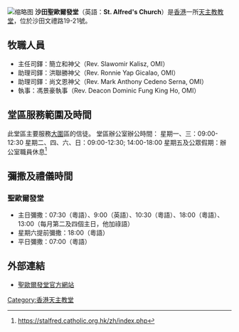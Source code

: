 {{Infobox church
| name                 = 聖歐爾發堂
| image                = St. Alfred's Church.jpg
| location             = [[新界|新界]]沙田文禮路19-21號
| country              = {{HK}}
| denomination         = [[天主教|天主教]]
| website              = [https://stalfred.catholic.org.hk/ stalfred.catholic.org.hk]
| founded date         = 1977年3月27日：聖堂由[[胡振中|胡振中]]主教祝聖
| diocese              = [[天主教香港教區|天主教香港教區]]
}}
[[File:2018-12-1_HK_St._Alfred's_Church_View.jpg|缩略图]]
'''沙田聖歐爾發堂'''（英語：'''St. Alfred's Church'''）是[[香港|香港]]一所[[天主教|天主教]][[教堂|教堂]]，位於沙田文禮路19-21號。

==牧職人員== 
*主任司鐸：簡立和神父（Rev. Slawomir Kalisz, OMI）
*助理司鐸：洪聯勝神父（Rev. Ronnie Yap Gicalao, OMI）
*助理司鐸：尚文恩神父（Rev. Mark Anthony Cedeno Serna, OMI）
*執事：馮景豪執事（Rev. Deacon Dominic Fung King Ho, OMI）

==堂區服務範圍及時間==
此堂區主要服務[[大圍|大圍]]區的信徒。
堂區辦公室辦公時間：
星期一、三：09:00-12:30
星期二、四、六、日：09:00-12:30; 14:00-18:00
星期五及公眾假期：辦公室職員休息<ref>https://stalfred.catholic.org.hk/zh/index.php</ref>

==彌撒及禮儀時間==
===聖歐爾發堂===
*主日彌撒：07:30（粵語）、9:00（英語）、10:30（粵語）、18:00（粵語）、13:00（每月第二及四個主日，他加祿語）
*星期六提前彌撒：18:00（粵語）
*平日彌撒：07:00（粵語）

==外部連結==
*[https://stalfred.catholic.org.hk 聖歐爾發堂官方網站]
{{香港天主教教堂}}
[[Category:香港天主教堂|Category:香港天主教堂]]